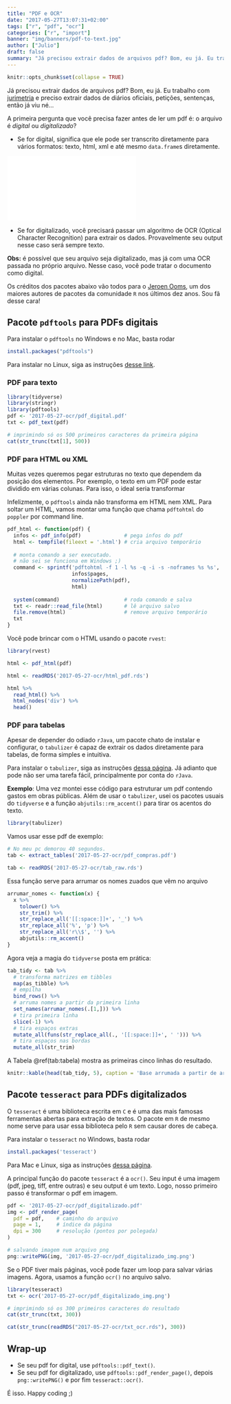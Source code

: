```yaml
---
title: "PDF e OCR"
date: "2017-05-27T13:07:31+02:00"
tags: ["r", "pdf", "ocr"]
categories: ["r", "import"]
banner: "img/banners/pdf-to-text.jpg"
author: ["Julio"]
draft: false
summary: "Já precisou extrair dados de arquivos pdf? Bom, eu já. Eu trabalho com jurimetria e preciso extrair dados de diários oficiais, petições, sentenças, então já viu né... A primeira pergunta que você precisa fazer antes de ler um pdf é: o arquivo é digital ou digitalizado?"
---
```


```r
knitr::opts_chunk$set(collapse = TRUE)
```


Já precisou extrair dados de arquivos pdf? Bom, eu já. Eu trabalho com [jurimetria](http://abj.org.br) e preciso extrair dados de diários oficiais, petições, sentenças, então já viu né...

A primeira pergunta que você precisa fazer antes de ler um pdf é: o arquivo é *digital* ou *digitalizado*? 

- Se for digital, significa que ele pode ser transcrito diretamente para vários formatos: texto, html, xml e até mesmo `data.frame`s diretamente. 


<object data="/blog/2017-05-27-ocr/pdf_digital.pdf" width="100%" height="375" type='application/pdf'>
<embed src="/blog/2017-05-27-ocr/pdf_digital.pdf" type="application/pdf" />
</object>

- Se for digitalizado, você precisará passar um algoritmo de OCR (Optical Character Recognition) para extrair os dados. Provavelmente seu output nesse caso será sempre texto.

<object data="/blog/2017-05-27-ocr/pdf_digitalizado.pdf" width="100%" height="375" type='application/pdf'></object>

**Obs:** é possível que seu arquivo seja digitalizado, mas já com uma OCR passada no próprio arquivo. Nesse caso, você pode tratar o documento como digital.

Os créditos dos pacotes abaixo vão todos para o [Jeroen Ooms](https://github.com/jeroen), um dos maiores autores de pacotes da comunidade `R` nos últimos dez anos. Sou fã desse cara!

## Pacote `pdftools` para PDFs digitais

Para instalar o `pdftools` no Windows e no Mac, basta rodar

```r
install.packages("pdftools")
```

Para instalar no Linux, siga as instruções [desse link](https://github.com/ropensci/pdftools).

### PDF para texto

```r
library(tidyverse)
library(stringr)
library(pdftools)
pdf <- '2017-05-27-ocr/pdf_digital.pdf'
txt <- pdf_text(pdf)

# imprimindo só os 500 primeiros caracteres da primeira página
cat(str_trunc(txt[1], 500))
```

### PDF para HTML ou XML

Muitas vezes queremos pegar estruturas no texto que dependem da posição dos elementos. Por exemplo, o texto em um PDF pode estar dividido em várias colunas. Para isso, o ideal seria transformar 

Infelizmente, o `pdftools` ainda não transforma em HTML nem XML. Para soltar um HTML, vamos montar uma função que chama `pdftohtml` do `poppler` por command line.

```r
pdf_html <- function(pdf) {
  infos <- pdf_info(pdf)              # pega infos do pdf
  html <- tempfile(fileext = '.html') # cria arquivo temporário
  
  # monta comando a ser executado. 
  # não sei se funciona em Windows ;)
  command <- sprintf('pdftohtml -f 1 -l %s -q -i -s -noframes %s %s', 
                     infos$pages,
                     normalizePath(pdf),
                     html)
  
  system(command)                     # roda comando e salva
  txt <- readr::read_file(html)       # lê arquivo salvo
  file.remove(html)                   # remove arquivo temporário
  txt
}
```

Você pode brincar com o HTML usando o pacote `rvest`:

```r
library(rvest)
```

```r
html <- pdf_html(pdf)
```

```r
html <- readRDS('2017-05-27-ocr/html_pdf.rds')
```

```r
html %>% 
  read_html() %>% 
  html_nodes('div') %>% 
  head()
```

### PDF para tabelas

Apesar de depender do odiado `rJava`, um pacote chato de instalar e configurar, o `tabulizer` é capaz de extrair os dados diretamente para tabelas, de forma simples e intuitiva.

Para instalar o `tabulizer`, siga as instruções [dessa página](https://github.com/ropensci/tabulizer). Já adianto que pode não ser uma tarefa fácil, principalmente por conta do `rJava`.

**Exemplo**: Uma vez montei esse código para estruturar um pdf contendo gastos em obras públicas. Além de usar o `tabulizer`, usei os pacotes usuais do `tidyverse` e a função `abjutils::rm_accent()` para tirar os acentos do texto.

```r
library(tabulizer)
```

Vamos usar esse pdf de exemplo:

<object data="/blog/2017-05-27-ocr/pdf_compras.pdf" width="100%" height="375" type='application/pdf'></object>

```r
# No meu pc demorou 40 segundos.
tab <- extract_tables('2017-05-27-ocr/pdf_compras.pdf')
```

```r
tab <- readRDS('2017-05-27-ocr/tab_raw.rds')
```

Essa função serve para arrumar os nomes zuados que vêm no arquivo

```r
arrumar_nomes <- function(x) {
  x %>% 
    tolower() %>% 
    str_trim() %>% 
    str_replace_all('[[:space:]]+', '_') %>% 
    str_replace_all('%', 'p') %>% 
    str_replace_all('r\\$', '') %>% 
    abjutils::rm_accent()
}
```

Agora veja a magia do `tidyverse` posta em prática:

```r
tab_tidy <- tab %>% 
  # transforma matrizes em tibbles
  map(as_tibble) %>% 
  # empilha
  bind_rows() %>% 
  # arruma nomes a partir da primeira linha
  set_names(arrumar_nomes(.[1,])) %>%
  # tira primeira linha
  slice(-1) %>% 
  # tira espaços extras
  mutate_all(funs(str_replace_all(., '[[:space:]]+', ' '))) %>% 
  # tira espaços nas bordas
  mutate_all(str_trim) 
```

A Tabela \@ref(tab:tabela) mostra as primeiras cinco linhas do resultado.

```r
knitr::kable(head(tab_tidy, 5), caption = 'Base arrumada a partir de arquivo pdf, usando o pacote tabulizer.')
```

## Pacote `tesseract` para PDFs digitalizados

O `tesseract` é uma biblioteca escrita em `C` e é uma das mais famosas ferramentas abertas para extração de textos. O pacote em `R` de mesmo nome serve para usar essa biblioteca pelo `R` sem causar dores de cabeça.

Para instalar o `tesseract` no Windows, basta rodar

```r
install.packages('tesseract')
```

Para Mac e Linux, siga as instruções [dessa página](https://github.com/ropensci/tesseract).

A principal função do pacote `tesseract` é a `ocr()`. Seu input é uma imagem (pdf, jpeg, tiff, entre outras) e seu output é um texto. Logo, nosso primeiro passo é transformar o pdf em imagem.

```r
pdf <- '2017-05-27-ocr/pdf_digitalizado.pdf'
img <- pdf_render_page(
  pdf = pdf,    # caminho do arquivo
  page = 1,     # índice da página
  dpi = 300     # resolução (pontos por polegada)
)

# salvando imagem num arquivo png
png::writePNG(img, '2017-05-27-ocr/pdf_digitalizado_img.png')
```

Se o PDF tiver mais páginas, você pode fazer um loop para salvar várias imagens. Agora, usamos a função `ocr()` no arquivo salvo.

```r
library(tesseract)
txt <- ocr('2017-05-27-ocr/pdf_digitalizado_img.png')

# imprimindo só os 300 primeiros caracteres do resultado
cat(str_trunc(txt, 300))
```

```r
cat(str_trunc(readRDS("2017-05-27-ocr/txt_ocr.rds"), 300))
```


## Wrap-up

- Se seu pdf for digital, use `pdftools::pdf_text()`.
- Se seu pdf for digitalizado, use `pdftools::pdf_render_page()`, depois `png::writePNG()` e por fim `tesseract::ocr()`.

É isso. Happy coding ;)
